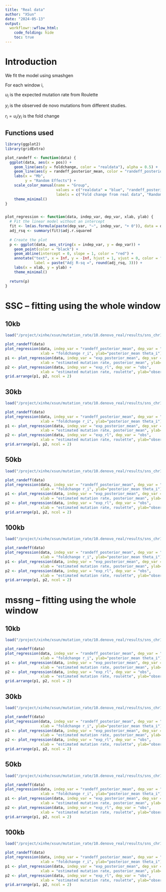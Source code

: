 ```yaml
---
title: "Real data"
author: "XSun"
date: "2024-05-13"
output:
  workflowr::wflow_html:
    code_folding: hide
    toc: true
---
```


# Introduction

We fit the model using smashgen

For each window i, 

$u_i$ is the expected mutation rate from Roulette

$y_i$ is the observed de novo mutations from different studies.

$r_i = u_i/y_i$ is the fold change

## Functions used

```r

library(ggplot2)
library(gridExtra)

plot_randeff <- function(data) {
  ggplot(data, aes(x = pos)) +
    geom_line(aes(y = foldchange, color = "realdata"), alpha = 0.5) +
    geom_line(aes(y = randeff_posterior_mean, color = "randeff_posterior_mean")) +
    labs(x = "Mb",
         y = "Random Effects") +
    scale_color_manual(name = "Group", 
                       values = c("realdata" = "blue", "randeff_posterior_mean" = "red"), 
                       labels = c("Fold change from real data", "Random effect posterior mean")) +
    theme_minimal()
}


plot_regression <- function(data, indep_var, dep_var, xlab, ylab) {
  # Fit the linear model without an intercept
  fit <- lm(as.formula(paste(dep_var, "~", indep_var, "+ 0")), data = data)
  adj_rsq <- summary(fit)$adj.r.squared
  
  # Create the plot
  p <- ggplot(data, aes_string(x = indep_var, y = dep_var)) +
    geom_point(color = "black") +
    geom_abline(intercept = 0, slope = 1, color = "red") +
    annotate("text", x = Inf, y = -Inf, hjust = 1, vjust = 0, color = "blue",
             label = paste("Adj R-sq =", round(adj_rsq, 3))) +
    labs(x = xlab, y = ylab) +
    theme_minimal()
  
  return(p)
}


```


# SSC -- fitting using the whole window

## 10kb

```r
load("/project/xinhe/xsun/mutation_rate/10.denovo_real/results/sns_chr1_10kb_ssc.rdata")

plot_randeff(data)
plot_regression(data, indep_var = "randeff_posterior_mean", dep_var = "foldchange",
                xlab = "foldchange r_i", ylab="posterior_mean theta_i")
p1 <- plot_regression(data, indep_var = "exp_posterior_mean", dep_var = "obs",
                xlab = "estimated mutation rate, posterior_mean", ylab= "observed de novo mutations")
p2 <- plot_regression(data, indep_var = "exp_rl", dep_var = "obs",
                xlab = "estimated mutation rate, roulette", ylab="observed de novo mutations")
grid.arrange(p1, p2, ncol = 2)
```


## 30kb

```r
load("/project/xinhe/xsun/mutation_rate/10.denovo_real/results/sns_chr1_30kb_ssc.rdata")

plot_randeff(data)
plot_regression(data, indep_var = "randeff_posterior_mean", dep_var = "foldchange",
                xlab = "foldchange r_i", ylab="posterior_mean theta_i")
p1 <- plot_regression(data, indep_var = "exp_posterior_mean", dep_var = "obs",
                xlab = "estimated mutation rate, posterior_mean", ylab= "observed de novo mutations")
p2 <- plot_regression(data, indep_var = "exp_rl", dep_var = "obs",
                xlab = "estimated mutation rate, roulette", ylab="observed de novo mutations")
grid.arrange(p1, p2, ncol = 2)
```


## 50kb

```r
load("/project/xinhe/xsun/mutation_rate/10.denovo_real/results/sns_chr1_50kb_ssc.rdata")

plot_randeff(data)
plot_regression(data, indep_var = "randeff_posterior_mean", dep_var = "foldchange",
                xlab = "foldchange r_i", ylab="posterior_mean theta_i")
p1 <- plot_regression(data, indep_var = "exp_posterior_mean", dep_var = "obs",
                xlab = "estimated mutation rate, posterior_mean", ylab= "observed de novo mutations")
p2 <- plot_regression(data, indep_var = "exp_rl", dep_var = "obs",
                xlab = "estimated mutation rate, roulette", ylab="observed de novo mutations")
grid.arrange(p1, p2, ncol = 2)
```


## 100kb

```r
load("/project/xinhe/xsun/mutation_rate/10.denovo_real/results/sns_chr1_100kb_ssc.rdata")

plot_randeff(data)
plot_regression(data, indep_var = "randeff_posterior_mean", dep_var = "foldchange",
                xlab = "foldchange r_i", ylab="posterior_mean theta_i")
p1 <- plot_regression(data, indep_var = "exp_posterior_mean", dep_var = "obs",
                xlab = "estimated mutation rate, posterior_mean", ylab= "observed de novo mutations")
p2 <- plot_regression(data, indep_var = "exp_rl", dep_var = "obs",
                xlab = "estimated mutation rate, roulette", ylab="observed de novo mutations")
grid.arrange(p1, p2, ncol = 2)
```


# mssng -- fitting using the whole window

## 10kb

```r
load("/project/xinhe/xsun/mutation_rate/10.denovo_real/results/sns_chr1_10kb_mssng.rdata")

plot_randeff(data)
plot_regression(data, indep_var = "randeff_posterior_mean", dep_var = "foldchange",
                xlab = "foldchange r_i", ylab="posterior_mean theta_i")
p1 <- plot_regression(data, indep_var = "exp_posterior_mean", dep_var = "obs",
                xlab = "estimated mutation rate, posterior_mean", ylab= "observed de novo mutations")
p2 <- plot_regression(data, indep_var = "exp_rl", dep_var = "obs",
                xlab = "estimated mutation rate, roulette", ylab="observed de novo mutations")
grid.arrange(p1, p2, ncol = 2)
```


## 30kb

```r
load("/project/xinhe/xsun/mutation_rate/10.denovo_real/results/sns_chr1_30kb_mssng.rdata")

plot_randeff(data)
plot_regression(data, indep_var = "randeff_posterior_mean", dep_var = "foldchange",
                xlab = "foldchange r_i", ylab="posterior_mean theta_i")
p1 <- plot_regression(data, indep_var = "exp_posterior_mean", dep_var = "obs",
                xlab = "estimated mutation rate, posterior_mean", ylab= "observed de novo mutations")
p2 <- plot_regression(data, indep_var = "exp_rl", dep_var = "obs",
                xlab = "estimated mutation rate, roulette", ylab="observed de novo mutations")
grid.arrange(p1, p2, ncol = 2)
```


## 50kb

```r
load("/project/xinhe/xsun/mutation_rate/10.denovo_real/results/sns_chr1_50kb_mssng.rdata")

plot_randeff(data)
plot_regression(data, indep_var = "randeff_posterior_mean", dep_var = "foldchange",
                xlab = "foldchange r_i", ylab="posterior_mean theta_i")
p1 <- plot_regression(data, indep_var = "exp_posterior_mean", dep_var = "obs",
                xlab = "estimated mutation rate, posterior_mean", ylab= "observed de novo mutations")
p2 <- plot_regression(data, indep_var = "exp_rl", dep_var = "obs",
                xlab = "estimated mutation rate, roulette", ylab="observed de novo mutations")
grid.arrange(p1, p2, ncol = 2)
```


## 100kb

```r
load("/project/xinhe/xsun/mutation_rate/10.denovo_real/results/sns_chr1_100kb_mssng.rdata")

plot_randeff(data)
plot_regression(data, indep_var = "randeff_posterior_mean", dep_var = "foldchange",
                xlab = "foldchange r_i", ylab="posterior_mean theta_i")
p1 <- plot_regression(data, indep_var = "exp_posterior_mean", dep_var = "obs",
                xlab = "estimated mutation rate, posterior_mean", ylab= "observed de novo mutations")
p2 <- plot_regression(data, indep_var = "exp_rl", dep_var = "obs",
                xlab = "estimated mutation rate, roulette", ylab="observed de novo mutations")
grid.arrange(p1, p2, ncol = 2)
```